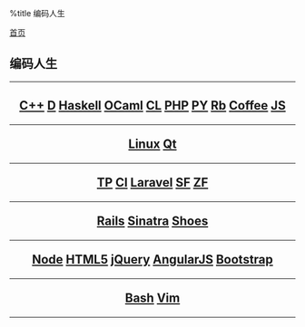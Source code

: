 %title 编码人生

[[../index|首页]]
==编码人生==
----
<center>
<h2>
[[cpp/index|C++]]
[[dlang/index|D]]
[[haskell/index|Haskell]]
[[ocaml/index|OCaml]]
[[commonlisp/index|CL]]
[[php/index|PHP]]
[[python/index|PY]]
[[ruby/index|Rb]]
[[coffeescript/index|Coffee]]
[[javascript/index|JS]]
----
[[linux/index|Linux]]
[[qt/index|Qt]]
----
[[thinkphp/index|TP]]
[[codeigniter/index|CI]]
[[laravel/index|Laravel]]
[[symfony/index|SF]]
[[zendframework/index|ZF]]
----
[[rails/index|Rails]]
[[sinatra/index|Sinatra]]
[[shoes/index|Shoes]]
----
[[node/index|Node]]
[[html5/index|HTML5]]
[[jquery/index|jQuery]]
[[angularjs/index|AngularJS]]
[[bootstrap/index|Bootstrap]]
----
[[bash/index|Bash]]
[[vim/index|Vim]]
</h2>
</center>
----
